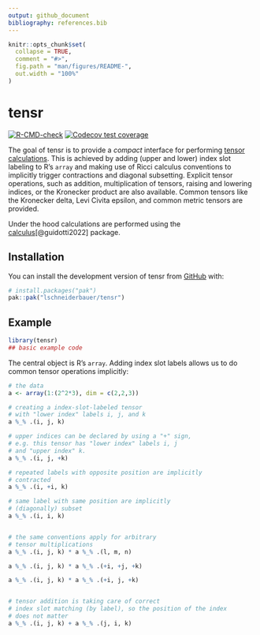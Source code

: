 ```yaml
---
output: github_document
bibliography: references.bib
---
```


<!-- README.md is generated from README.Rmd. Please edit that file -->

```r
knitr::opts_chunk$set(
  collapse = TRUE,
  comment = "#>",
  fig.path = "man/figures/README-",
  out.width = "100%"
)
```

# tensr

<!-- badges: start -->

[![R-CMD-check](https://github.com/lschneiderbauer/tensr/actions/workflows/R-CMD-check.yaml/badge.svg)](https://github.com/lschneiderbauer/tensr/actions/workflows/R-CMD-check.yaml) [![Codecov test coverage](https://codecov.io/gh/lschneiderbauer/tensr/graph/badge.svg)](https://app.codecov.io/gh/lschneiderbauer/tensr)

<!-- badges: end -->

The goal of tensr is to provide a *compact* interface for performing [tensor calculations](https://en.wikipedia.org/wiki/Ricci_calculus). This is achieved by adding (upper and lower) index slot labeling to R's `array` and making use of Ricci calculus conventions to implicitly trigger contractions and diagonal subsetting. Explicit tensor operations, such as addition, multiplication of tensors, raising and lowering indices, or the Kronecker product are also available. Common tensors like the Kronecker delta, Levi Civita epsilon, and common metric tensors are provided.

Under the hood calculations are performed using the [calculus](https://calculus.eguidotti.com/)[@guidotti2022] package.

## Installation

You can install the development version of tensr from [GitHub](https://github.com/) with:

``` r
# install.packages("pak")
pak::pak("lschneiderbauer/tensr")
```

## Example

```r
library(tensr)
## basic example code
```

The central object is R's `array`. Adding index slot labels allows us to do common tensor operations implicitly:

```r
# the data
a <- array(1:(2^2*3), dim = c(2,2,3))

# creating a index-slot-labeled tensor
# with "lower index" labels i, j, and k
a %_% .(i, j, k)

# upper indices can be declared by using a "+" sign,
# e.g. this tensor has "lower index" labels i, j
# and "upper index" k.
a %_% .(i, j, +k)

# repeated labels with opposite position are implicitly
# contracted
a %_% .(i, +i, k)

# same label with same position are implicitly
# (diagonally) subset
a %_% .(i, i, k)


# the same conventions apply for arbitrary
# tensor multiplications
a %_% .(i, j, k) * a %_% .(l, m, n)

a %_% .(i, j, k) * a %_% .(+i, +j, +k)

a %_% .(i, j, k) * a %_% .(+i, j, +k)


# tensor addition is taking care of correct
# index slot matching (by label), so the position of the index
# does not matter
a %_% .(i, j, k) + a %_% .(j, i, k)
```
